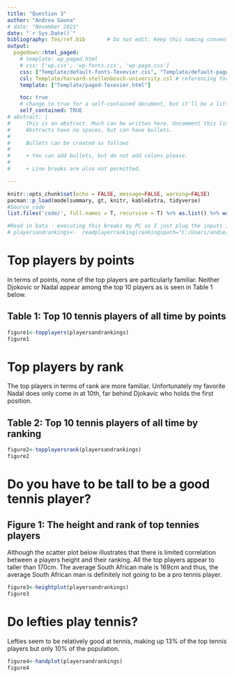 ```yaml
---
title: "Question 3"
author: "Andrea Gauna"
# date: "November 2021"
date: "`r Sys.Date()`"
bibliography: Tex/ref.bib       # Do not edit: Keep this naming convention and location.
output:
  pagedown::html_paged:
    # template: wp_paged.html
    # css: ['wp.css', 'wp-fonts.css', 'wp-page.css']
    css: ["Template/default-fonts-Texevier.css", "Template/default-page-Texevier.css", "Template/default-Texevier.css"]
    csl: Template/harvard-stellenbosch-university.csl # referencing format used.
    template: ["Template/paged-Texevier.html"]

    toc: true
    # change to true for a self-contained document, but it'll be a litte slower for Pandoc to render
    self_contained: TRUE
# abstract: |
#     This is an abstract. Much can be written here. Uncomment this line to go without an abstract.
#     Abstracts have no spaces, but can have bullets.
# 
#     Bullets can be created as follows
# 
#     + You can add bullets, but do not add colons please.
# 
#     + Line breaks are also not permitted.

---
```


```r
knitr::opts_chunk$set(echo = FALSE, message=FALSE, warning=FALSE)
pacman::p_load(modelsummary, gt, knitr, kableExtra, tidyverse)
#Source code 
list.files('code/', full.names = T, recursive = T) %>% as.list() %>% walk(~source(.))

#Read in Data - executing this breaks my PC so I just plug the inputs into the function directly and it doesnt crash
# playersandrankings<-  readplayerranking(rankingspath="C:/Users/andie/OneDrive - Stellenbosch University/22211187/data/Tennis", playerpath = "C:/Users/andie/OneDrive - Stellenbosch University/22211187/data/Tennis/atp_players.csv")
```

\newpage

# Top players by points {-} 

In terms of points, none of the top players are particularly familiar. Neither Djokovic or Nadal appear among the top 10 players as is seen in Table 1 below. 

## Table 1: Top 10 tennis players of all time by points 
```r
figure1<-topplayers(playersandrankings)
figure1

```


# Top players by rank {-} 

The top players in terms of rank are more familiar. Unfortunately my favorite Nadal does only come in at 10th, far behind Djokavic who holds the first position. 

## Table 2: Top 10 tennis players of all time by ranking 
```r
figure2<-topplayersrank(playersandrankings)
figure2

```

# Do you have to be tall to be a good tennis player? 

## Figure 1: The height and rank of top tennies players 

Although the scatter plot below illustrates that there is limited correlation between a players height and their ranking. All the top players appear to taller than 170cm. The average South African male is 169cm and thus, the average South African man is definitely not going to be a pro tennis player. 
```r
figure3<-heightplot(playersandrankings)
figure3

```


# Do lefties play tennis? 

Lefties seem to be relatively good at tennis, making up 13% of the top tennis players but only 10% of the population. 

```r
figure4<-handplot(playersandrankings)
figure4

```
